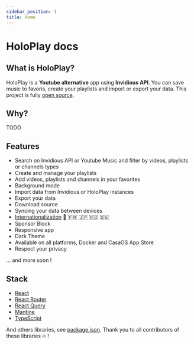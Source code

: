 ```yaml
---
sidebar_position: 1
title: Home
---
```


# HoloPlay docs

## What is HoloPlay?

HoloPlay is a **Youtube alternative** app using **Invidious API**. You can save music to favoris, create your playlists and import or export your data. This project is fully [open source](https://github.com/stephane-r/holoplay-pwa).

## Why?

TODO

## Features

- Search on Invidious API or Youtube Music and filter by videos, playlists or channels types
- Create and manage your playlists
- Add videos, playlists and channels in your favorites
- Background mode
- Import data from Invidious or HoloPlay instances
- Export your data
- Download source
- Syncing your data between devices
- [Internationalization](introduction/translations) 🏴󠁧󠁢󠁥󠁮󠁧󠁿 🇫🇷 🇯🇵 🇷🇺 🇩🇪
- Sponsor Block
- Responsive app
- Dark Theme
- Available on all platforms, Docker and CasaOS App Store
- Respect your privacy

... and more soon !

## Stack

- [React](https://react.dev/)
- [React Router](https://reactrouter.com/en/main)
- [React Query](https://tanstack.com/query/v3/docs/react/overview)
- [Mantine](https://mantine.dev/)
- [TypeScript](https://www.typescriptlang.org/)

And others libraries, see [package.json](https://github.com/stephane-r/holoplay-pwa/blob/develop/package.json). Thank you to all contributors of these libraries 🔥 !